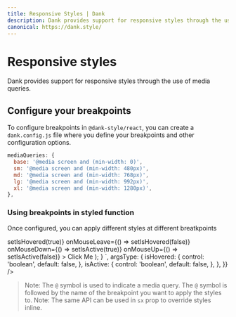```yaml
---
title: Responsive Styles | Dank
description: Dank provides support for responsive styles through the use of media queries.
canonical: https://dank.style/
---
```



<Meta title="api/Responsive Styles" />


# Responsive styles

Dank provides support for responsive styles through the use of media queries.

## Configure your breakpoints

To configure breakpoints in `@dank-style/react`, you can create a `dank.config.js` file where you define your breakpoints and other configuration options.

```jsx
mediaQueries: {
  base: '@media screen and (min-width: 0)',
  sm: '@media screen and (min-width: 480px)',
  md: '@media screen and (min-width: 768px)',
  lg: '@media screen and (min-width: 992px)',
  xl: '@media screen and (min-width: 1280px)',
},
```

### Using breakpoints in styled function

Once configured, you can apply different styles at different breatkpoints

<AppProvider>
  <CodePreview
    showArgsController={false}
    metaData={{
      scope: {
        styled,
        Text,
        Pressable,
        Provider: StyledProvider,
        config,
        useState,
      },
      code: `
          function App() {
            const StyledButton = styled(Pressable, {
              'bg': '$red500',
              'p': '$3',
              'shadow': '$4',
              ':hover': {
                  'bg': '$red600',
                },
              ':active': {
                  'bg': '$red700',
                },
              '@md': {
                'bg': '$blue500',
                ':hover': {
                  'bg': '$blue600',
                },
                ':active': {
                  'bg': '$blue700',
                },
              },
            });
            const StyledButtonText = styled(
              Text,
              {
                color: '$textDark50',
              },
            );
            const [isHovered, setIsHovered] = useState(false);
            const [isActive, setIsActive] = useState(false);
            return (
              <Provider config={config}>
                <StyledButton
                  states={{ hover: isHovered, active: isActive }}
                  onMouseEnter={() => setIsHovered(true)}
                  onMouseLeave={() => setIsHovered(false)}
                  onMouseDown={() => setIsActive(true)}
                  onMouseUp={() => setIsActive(false)}
                >
                  <StyledButtonText>Click Me</StyledButtonText>
                </StyledButton>
              </Provider>
            );
          }
      `,
      argsType: {
        isHovered: {
          control: 'boolean',
          default: false,
        },
        isActive: {
          control: 'boolean',
          default: false,
        },
      },
    }}
  />
</AppProvider>

> Note: The `@` symbol is used to indicate a media query. The `@` symbol is followed by the name of the breakpoint you want to apply the styles to.
> Note: The same API can be used in `sx` prop to override styles inline.

